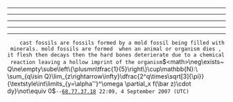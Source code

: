 
----

----

----

----

----
     cast fossils are fossils formed by a mold fossil being filled with minerals. mold fossils are formed  when an animal or organism dies , it flesh then decays then the hard bones deterierate due to a chemical reaction leaving a hollow imprint of the organism<math><math>\neg\exists~Q\ne\empty\sube\left\{\plusmn\tfrac{1}{5}\right\}\cup\mathbb{N}:\ \sum_{q\isin Q}\lim_{z\rightarrow\infty}\dfrac{2^q\times\sqrt[3]{\pi}}{\textstyle\int\limits_{y=\alpha''}^\omega \partial_x f(\bar z)\cdot dy}\not\equiv 0</math>--[[User:68.77.37.18|68.77.37.18]] 22:09, 4 September 2007 (UTC)</math>